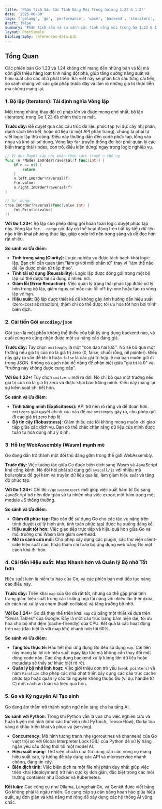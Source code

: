 ```yaml
---
title: 'Phân Tích Sâu Các Tính Năng Mới Trong Golang 1.23 & 1.24'
date: '2025-06-30'
tags: ['golang', 'go', 'performance', 'wasm', 'backend', 'iterators', 'AI']
draft: false
summary: 'Phân tích sâu và so sánh các tính năng mới trong Go 1.23 & 1.24 với các phương pháp hiện tại. Khám phá ưu điểm của bộ lặp, cải tiến JSON, WebAssembly, hiệu suất map và vai trò của Go trong AI.'
layout: PostSimple
bibliography: references-data.bib
---
```


## Tổng Quan

Các phiên bản Go 1.23 và 1.24 không chỉ mang đến những bản vá lỗi mà còn giới thiệu hàng loạt tính năng đột phá, giúp tăng cường năng suất và hiệu suất cho các nhà phát triển. Bài viết này sẽ phân tích sâu từng cải tiến, so sánh chúng với các giải pháp trước đây và làm rõ những giá trị thực tiễn mà chúng mang lại.

### 1. Bộ lặp (Iterators): Tái định nghĩa Vòng lặp

Một trong những thay đổi cú pháp lớn và được mong chờ nhất, bộ lặp (iterators) trong Go 1.23 đã chính thức ra mắt.

**Trước đây:**
Để duyệt qua các cấu trúc dữ liệu phức tạp (ví dụ: cây nhị phân, danh sách liên kết, hoặc dữ liệu từ một API phân trang), chúng ta phải tự viết logic lặp thủ công. Điều này thường dẫn đến code phức tạp, lồng vào nhau và khó tái sử dụng. Vòng lặp `for` truyền thống đòi hỏi phải quản lý các biến trạng thái (index, con trỏ, điều kiện dừng) ngay trong logic nghiệp vụ.

```go
// Ví dụ: Duyệt cây nhị phân theo cách truyền thống
func (n *Node) InOrderTraversal(f func(int)) {
    if n == nil {
        return
    }
    n.left.InOrderTraversal(f)
    f(n.value)
    n.right.InOrderTraversal(f)
}

// Sử dụng:
tree.InOrderTraversal(func(value int) {
    fmt.Println(value)
})
```

**Với Go 1.23+:**
Bộ lặp cho phép đóng gói hoàn toàn logic duyệt phức tạp này. Vòng lặp `for...range` giờ đây có thể hoạt động trên bất kỳ kiểu dữ liệu nào triển khai phương thức lặp, giúp code trở nên trong sáng và dễ đọc hơn rất nhiều.

**So sánh và Ưu điểm:**
* **Tính trong sáng (Clarity):** Logic nghiệp vụ được tách bạch khỏi logic lặp. Bạn chỉ cần quan tâm "làm gì với mỗi phần tử" thay vì "làm thế nào để lấy được phần tử tiếp theo".
* **Tính tái sử dụng (Reusability):** Logic lặp được đóng gói trong một bộ lặp có thể được tái sử dụng ở nhiều nơi.
* **Giảm lỗi (Error Reduction):** Việc quản lý trạng thái phức tạp được xử lý bên trong bộ lặp, giảm nguy cơ mắc các lỗi off-by-one hoặc tạo ra vòng lặp vô hạn.
* **Hiệu suất:** Bộ lặp được thiết kế để không gây ảnh hưởng đến hiệu suất (zero-cost abstraction), thậm chí có thể được tối ưu hóa tốt hơn bởi trình biên dịch.

### 2. Cải tiến Gói `encoding/json`

Gói `json` là một phần không thể thiếu của bất kỳ ứng dụng backend nào, và cuối cùng nó cũng nhận được một sự nâng cấp đáng giá.

**Trước đây:**
Tùy chọn `omitempty` là một "con dao hai lưỡi". Nó sẽ bỏ qua một trường nếu giá trị của nó là giá trị zero (0, false, chuỗi rỗng, nil pointer). Điều này gây ra vấn đề khi `0` hoặc `false` là các giá trị hợp lệ mà bạn muốn gửi đi trong JSON. Không có cách nào dễ dàng để phân biệt giữa "giá trị là 0" và "trường này không được cung cấp".

**Với Go 1.22+:**
Tùy chọn `omitzero` mới ra đời. Nó chỉ bỏ qua một trường nếu giá trị của nó là giá trị zero *và* được khai báo tường minh. Điều này mang lại sự kiểm soát chi tiết hơn.

**So sánh và Ưu điểm:**
* **Tính tường minh (Explicitness):** API trở nên rõ ràng và dễ đoán hơn. `omitzero` giải quyết chính xác vấn đề mà `omitempty` gây ra, cho phép gửi đi các giá trị zero hợp lệ.
* **Độ tin cậy (Robustness):** Giảm thiểu các lỗi không mong muốn khi giao tiếp giữa các dịch vụ. Bạn có thể chắc chắn rằng dữ liệu của mình được tuần tự hóa đúng như ý định.

### 3. Hỗ trợ WebAssembly (Wasm) mạnh mẽ

Go đang dần trở thành một đối thủ đáng gờm trong thế giới WebAssembly.

**Trước đây:**
Việc tương tác giữa Go được biên dịch sang Wasm và JavaScript khá cồng kềnh. Nó đòi hỏi phải sử dụng gói `syscall/js` với nhiều mã boilerplate để gọi hàm và truyền dữ liệu qua lại, làm giảm hiệu suất và tăng độ phức tạp.

**Với Go 1.24+:**
Chỉ thị `//go:wasmexport` mới giúp việc xuất hàm từ Go sang JavaScript trở nên đơn giản và tự nhiên như việc export một hàm trong một module JS thông thường.

**So sánh và Ưu điểm:**
* **Giảm độ phức tạp:** Rào cản để sử dụng Go cho các tác vụ nặng trên trình duyệt (xử lý hình ảnh, tính toán phức tạp) được hạ xuống đáng kể.
* **Hiệu suất tốt hơn:** Việc giao tiếp trực tiếp và hiệu quả hơn giữa Go và môi trường chủ Wasm làm giảm overhead.
* **Mở ra cánh cửa mới:** Cho phép xây dựng các plugin, các thư viện client-side hiệu suất cao, hoặc thậm chí toàn bộ ứng dụng web bằng Go một cách khả thi hơn.

### 4. Cải tiến Hiệu suất: Map Nhanh hơn và Quản lý Bộ nhớ Tốt hơn

Hiệu suất luôn là niềm tự hào của Go, và các phiên bản mới tiếp tục nâng cao điều này.

**Trước đây:**
Triển khai `map` của Go đã rất tốt, nhưng có thể gặp phải tình trạng giảm hiệu suất trong các trường hợp tải nặng với nhiều lần thêm/xóa, do cách nó xử lý va chạm (hash collision) và tăng trưởng bộ nhớ.

**Với Go 1.24+:**
Go đã thay thế triển khai `map` cũ bằng một thiết kế dựa trên "Swiss Tables" của Google. Đây là một cấu trúc bảng băm hiện đại, tối ưu hóa cho bộ nhớ đệm (cache-friendly) của CPU. Kết quả là các hoạt động trên `map` (đặc biệt là với map lớn) nhanh hơn tới 60%.

**So sánh và Ưu điểm:**
* **Tăng tốc thực tế:** Hầu hết mọi ứng dụng Go đều sử dụng `map`. Cải tiến này mang lại lợi ích hiệu suất ngay lập tức mà không cần thay đổi một dòng code nào. Các ứng dụng backend xử lý lượng lớn dữ liệu hoặc metadata sẽ thấy sự khác biệt rõ rệt.
* **Quản lý bộ nhớ linh hoạt:** Việc giới thiệu con trỏ yếu (`weak pointers`) và hàm `Finalize` cho phép các nhà phát triển xây dựng các cấu trúc cache phức tạp hoặc quản lý các tài nguyên không thuộc Go (ví dụ: handle từ C) một cách an toàn và hiệu quả hơn.

### 5. Go và Kỷ nguyên AI Tạo sinh

Go đang âm thầm trở thành ngôn ngữ nền tảng cho hạ tầng AI.

**So sánh với Python:**
Trong khi Python vẫn là vua cho việc nghiên cứu và huấn luyện mô hình (nhờ các thư viện như PyTorch, TensorFlow), Go lại tỏa sáng ở khâu triển khai và phục vụ (serving).
* **Concurrency:** Mô hình tương tranh nhẹ (goroutines và channels) của Go vượt trội so với Global Interpreter Lock (GIL) của Python để xử lý hàng ngàn yêu cầu đồng thời tới một model AI.
* **Hiệu suất mạng:** Thư viện chuẩn của Go cung cấp các công cụ mạng hiệu suất cao, lý tưởng để xây dựng các API và microservice nhanh chóng, đáng tin cậy.
* **Biên dịch tĩnh:** Việc biên dịch ra một file nhị phân duy nhất giúp việc triển khai (deployment) trở nên cực kỳ đơn giản, đặc biệt trong các môi trường container như Docker và Kubernetes.

**Kết luận:**
Các công cụ như Ollama, LangchainGo, và Genkit được viết bằng Go không phải là ngẫu nhiên. Go cung cấp sự cân bằng hoàn hảo giữa hiệu suất, sự đơn giản và khả năng mở rộng để xây dựng các hệ thống AI vững chắc.
